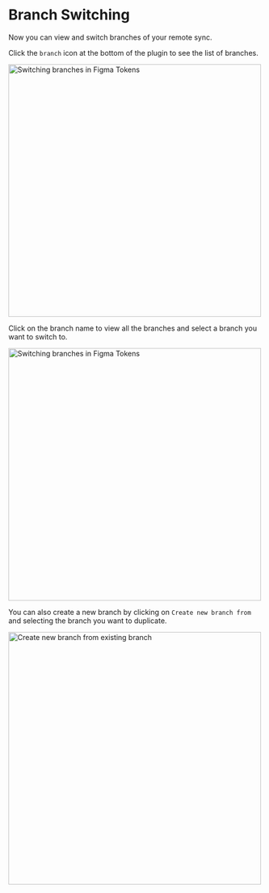 # Branch Switching

Now you can view and switch branches of your remote sync.

Click the `branch` icon at the bottom of the plugin to see the list of branches.
 
 
<img src="/branch-switch.png" alt="Switching branches in Figma Tokens" width="500"/>
 
Click on the branch name to view all the branches and select a branch you want to switch to.
 
 
<img src="/branch-switch-1.png" alt="Switching branches in Figma Tokens" width="500"/>
 
 
You can also create a new branch by clicking on `Create new branch from` and selecting the branch you want to duplicate.
 
 
<img src="/branch-switch-create-new.png" alt="Create new branch from existing branch" width="500"/>